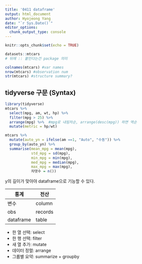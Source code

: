 ---
title: '0411 dataframe'
output: html_document
author: Hyojeong Yang
date: "`r Sys.Date()`"
editor_options:
  chunk_output_type: console
---

```{r setup, include=FALSE}
knitr::opts_chunk$set(echo = TRUE)
```

<!-- ctrl + alt + I : new chunk -->

```{r}
datasets::mtcars
# 뒤에 :: 붙인다는건 package 의미

colnames(mtcars) #var names
nrow(mtcars) #observation num  
str(mtcars) #structure summary?

```


## tidyverse 구문 (Syntax)

```{r}
library(tidyverse)
mtcars %>% 
  select(mpg, am, wt, hp) %>% 
  filter(mpg > 25) %>% 
  arrange(mpg) %>%  #mpg로 내림차순, arrange(desc(mpg)) 하면 역순
  mutate(metric = hp/wt)

mtcars %>% 
  mutate(auto_yn = ifelse(am ==1, "Auto", "수동")) %>% 
  group_by(auto_yn) %>% 
  summarise(mean_mpg = mean(mpg),
            std_mpg = sd(mpg),
            min_mpg = min(mpg),
            med_mpg = median(mpg),
            max_mpg = max(mpg),
            차댓수 = n())

```

y의 길이가 맞아야 dataframe으로 기능할 수 있다. 

통계|전산
----|--------
변수|column
obs|records
dataframe|table

- 한 열 선택: select
- 한 행 선택: filter
- 새 열 추가: mutate
- 데이터 정렬: arrange
- 그룹별 요약: summarize + groupby



